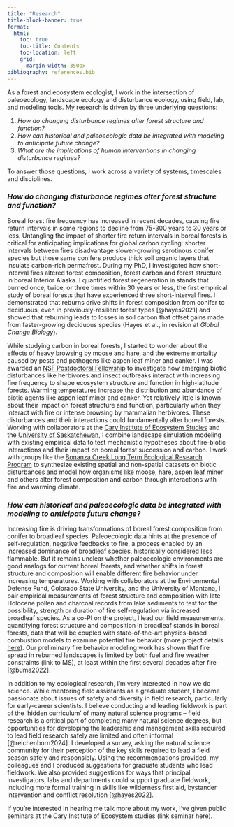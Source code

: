 ```yaml
---
title: "Research"
title-block-banner: true
format:  
  html:
    toc: true
    toc-title: Contents
    toc-location: left
    grid:
      margin-width: 350px
bibliography: references.bib
---
```


As a forest and ecosystem ecologist, I work in the intersection of paleoecology, landscape ecology and disturbance ecology, using field, lab, and modeling tools. My research is driven by three underlying questions:

1.  *How do changing disturbance regimes alter forest structure and function?*
2.  *How can historical and paleoecologic data be integrated with modeling to anticipate future change?*
3.  *What are the implications of human interventions in changing disturbance regimes?*

To answer those questions, I work across a variety of systems, timescales and disciplines.

### ***How do changing disturbance regimes alter forest structure and function?***

Boreal forest fire frequency has increased in recent decades, causing fire return intervals in some regions to decline from 75-300 years to 30 years or less. Untangling the impact of shorter fire return intervals in boreal forests is critical for anticipating implications for global carbon cycling: shorter intervals between fires disadvantage slower-growing serotinous conifer species but those same conifers produce thick soil organic layers that insulate carbon-rich permafrost. During my PhD, I investigated how short-interval fires altered forest composition, forest carbon and forest structure in boreal Interior Alaska. I quantified forest regeneration in stands that burned once, twice, or three times within 30 years or less, the first empirical study of boreal forests that have experienced three short-interval fires. I demonstrated that reburns drive shifts in forest composition from conifer to deciduous, even in previously-resilient forest types [@hayes2021] and showed that reburning leads to losses in soil carbon that offset gains made from faster-growing deciduous species (Hayes et al., in revision at *Global Change Biology*).

While studying carbon in boreal forests, I started to wonder about the effects of heavy browsing by moose and hare, and the extreme mortality caused by pests and pathogens like aspen leaf miner and canker. I was awarded an [NSF Postdoctoral Fellowship](https://www.nsf.gov/awardsearch/showAward?AWD_ID=2219248&HistoricalAwards=false) to investigate how emerging biotic disturbances like herbivores and insect outbreaks interact with increasing fire frequency to shape ecosystem structure and function in high-latitude forests. Warming temperatures increase the distribution and abundance of biotic agents like aspen leaf miner and canker. Yet relatively little is known about their impact on forest structure and function, particularly when they interact with fire or intense browsing by mammalian herbivores. These disturbances and their interactions could fundamentally alter boreal forests. Working with collaborators at the [Cary Institute of Ecosystem Studies](https://forestfutureslab.org/) and the [University of Saskatchewan](http://npelusask.weebly.com/), I combine landscape simulation modeling with existing empirical data to test mechanistic hypotheses about fire-biotic interactions and their impact on boreal forest succession and carbon. I work with groups like the [Bonanza Creek Long Term Ecological Research Program](https://www.lter.uaf.edu/) to synthesize existing spatial and non-spatial datasets on biotic disturbances and model how organisms like moose, hare, aspen leaf miner and others alter forest composition and carbon through interactions with fire and warming climate.

### ***How can historical and paleoecologic data be integrated with modeling to anticipate future change?***

Increasing fire is driving transformations of boreal forest composition from conifer to broadleaf species. Paleoecologic data hints at the presence of self-regulation, negative feedbacks to fire, a process enabled by an increased dominance of broadleaf species, historically considered less flammable. But it remains unclear whether paleoecologic environments are good analogs for current boreal forests, and whether shifts in forest structure and composition will enable different fire behavior under increasing temperatures. Working with collaborators at the Environmental Defense Fund, Colorado State University, and the University of Montana, I pair empirical measurements of forest structure and composition with late Holocene pollen and charcoal records from lake sediments to test for the possibility, strength or duration of fire self-regulation via increased broadleaf species. As a co-PI on the project, I lead our field measurements, quantifying forest structure and composition in broadleaf stands in boreal forests, data that will be coupled with state-of-the-art physics-based combustion models to examine potential fire behavior (more project details [here](https://www.nsf.gov/awardsearch/showAward?AWD_ID=2215118&HistoricalAwards=false)). Our preliminary fire behavior modeling work has shown that fire spread in reburned landscapes is limited by both fuel and fire weather constraints (link to MS), at least within the first several decades after fire [@buma2022]. 

In addition to my ecological research, I'm very interested in how we do science. While mentoring field assistants as a graduate student, I became passionate about issues of safety and diversity in field research, particularly for early-career scientists. I believe conducting and leading fieldwork is part of the 'hidden curriculum' of many natural science programs -- field research is a critical part of completing many natural science degrees, but opportunities for developing the leadership and management skills required to lead field research safely are limited and often informal [@reichenborn2024]. I developed a survey, asking the natural science community for their perception of the key skills required to lead a field season safely and responsibly. Using the recommendations provided, my colleagues and I produced suggestions for graduate students who lead fieldwork. We also provided suggestions for ways that principal investigators, labs and departments could support graduate fieldwork, including more formal training in skills like wilderness first aid, bystander intervention and conflict resolution [@hayes2022].

If you're interested in hearing me talk more about my work, I've given public seminars at the Cary Institute of Ecosystem studies (link seminar here).
